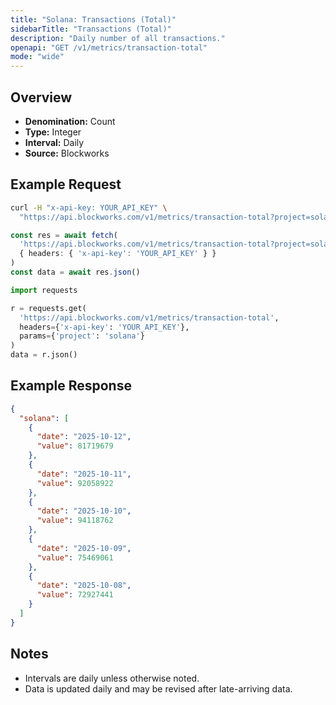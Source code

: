 ```yaml
---
title: "Solana: Transactions (Total)"
sidebarTitle: "Transactions (Total)"
description: "Daily number of all transactions."
openapi: "GET /v1/metrics/transaction-total"
mode: "wide"
---
```


## Overview

- **Denomination:** Count
- **Type:** Integer
- **Interval:** Daily
- **Source:** Blockworks

## Example Request

<CodeGroup>

```bash cURL
curl -H "x-api-key: YOUR_API_KEY" \
  "https://api.blockworks.com/v1/metrics/transaction-total?project=solana"
```

```typescript TypeScript
const res = await fetch(
  'https://api.blockworks.com/v1/metrics/transaction-total?project=solana',
  { headers: { 'x-api-key': 'YOUR_API_KEY' } }
)
const data = await res.json()
```

```python Python
import requests

r = requests.get(
  'https://api.blockworks.com/v1/metrics/transaction-total',
  headers={'x-api-key': 'YOUR_API_KEY'},
  params={'project': 'solana'}
)
data = r.json()
```

</CodeGroup>

## Example Response

```json
{
  "solana": [
    {
      "date": "2025-10-12",
      "value": 81719679
    },
    {
      "date": "2025-10-11",
      "value": 92058922
    },
    {
      "date": "2025-10-10",
      "value": 94118762
    },
    {
      "date": "2025-10-09",
      "value": 75469061
    },
    {
      "date": "2025-10-08",
      "value": 72927441
    }
  ]
}
```

## Notes
- Intervals are daily unless otherwise noted.
- Data is updated daily and may be revised after late-arriving data.